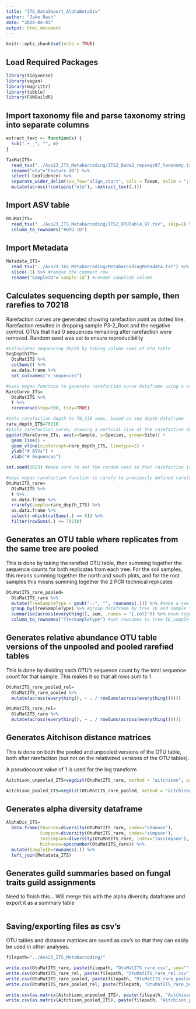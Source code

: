 ```yaml
---
title: "ITS_DataImport_AlphaBetaDiv"
author: "Jake Nash"
date: "2024-04-01"
output: html_document
---
```


```r
knitr::opts_chunk$set(echo = TRUE)
```

## Load Required Packages
```r
library(tidyverse)
library(vegan)
library(magrittr)
library(tibble)
library(FUNGuildR)
```

## Import taxonomy file and parse taxonomy string into separate columns
```r
extract_text <- function(x) {
  sub(".+__", "", x)
}

TaxMatITS=
  read_tsv("../Aus23_ITS_Metabarcoding/ITS2_Dada2_repseqs97_taxonomy.tsv") %>%
  rename("otu"="Feature ID") %>%
  select(-Confidence) %>%
  separate_wider_delim(too_few="align_start", cols = Taxon, delim = ";", names = c("Kingdom", "Phylum","Class", "Order","Family","Genus","Species", "SH")) %>%
  mutate(across(!contains("otu"), ~extract_text(.)))
```

## Import ASV table
```r
OtuMatITS=
  read_tsv("../Aus23_ITS_Metabarcoding/ITS2_OTUTable_97.tsv", skip=1) %>%
  column_to_rownames("#OTU ID")
```

## Import Metadata
```r
Metadata_ITS=
  read_tsv("../Aus23_16S_Metabarcoding/MetabarcodingMetadata.txt") %>%
  slice(-1) %>% #remove the comment row 
  rename("SampleID"=`sample-id`) #rename SampleID column
```

## Calculates sequencing depth per sample, then rarefies to 70218
Rarefaction curves are generated showing rarefaction point as dotted line. Rarefaction resulted in dropping sample P3-2_Root and the negative control. OTUs that had 0 sequences remaining after rarefaction were removed. Random seed was set to ensure reproducibility
```r
#calculates sequencing depth by taking column sums of OTU table
SeqDepthITS=
  OtuMatITS %>%
  colSums() %>%
  as.data.frame %>%
  set_colnames("n_sequences")

#uses vegan function to generate rarefaction curve dataframe using a step of 500 seqs
RareCurve_ITs=
  OtuMatITS %>%
  t %>%
  rarecurve(step=500, tidy=TRUE)

#sets rarefaction depth to 70,218 seqs, based on seq depth dataframe
rare_depth_ITS=70218
#plots rarefaction curve, drawing a vertical line at the rarefaction depth
ggplot(RareCurve_ITs, aes(x=Sample, y=Species, group=Site)) +
  geom_line() +
  geom_vline(xintercept=rare_depth_ITS, linetype=2) +
  ylab("# ASVs") +
  xlab("# Sequences")

set.seed(2023) #make sure to set the random seed so that rarefaction is reproducible

#uses vegan rarefaction function to rarefy to previously defined rarefaction depth
OtuMatITS_rare=
  OtuMatITS %>%
  t %>%
  as.data.frame %>%
  rrarefy(sample=rare_depth_ITS) %>%
  as.data.frame %>%
  select(-which(colSums(.) == 0)) %>%
  filter(rowSums(.) >= 70218)

```

## Generates an OTU table where replicates from the same tree are pooled
This is done by taking the rarefied OTU table, then summing together the sequence counts for both replicates from each tree. For the soil samples, this means summing together the north and south plots, and for the root samples this means summing together the 2 PCR technical replicates
```r
OtuMatITS_rare_pooled=
  OtuMatITS_rare %>%
  mutate(TreeSampleType = gsub("-.", "", rownames(.))) %>% #make a new column with the tree ID and sample type
  group_by(TreeSampleType) %>% #group dataframe by tree ID and sample type
  summarise(across(everything(), sum, .names = "{.col}")) %>% #sum together sequence counts for all samples that were from the same tree and sample type
  column_to_rownames("TreeSampleType") #set rownames to tree ID_sample type

```

## Generates relative abundance OTU table versions of the unpooled and pooled rarefied tables
This is done by dividing each OTU's sequence count by the total sequence count for that sample. This makes it so that all rows sum to 1

```r
OtuMatITS_rare_pooled_rel=
  OtuMatITS_rare_pooled %>%
  mutate(across(everything(), ~ . / rowSums(across(everything()))))

OtuMatITS_rare_rel=
  OtuMatITS_rare %>%
  mutate(across(everything(), ~ . / rowSums(across(everything()))))
```

## Generates Aitchison distance matrices
This is done on both the pooled and unpooled versions of the OTU table, both after rarefaction (but not on the relativized versions of the OTU tables).

A pseudocount value of 1 is used for the log transform
```r
Aitchison_unpooled_ITS=vegdist(OtuMatITS_rare, method = "aitchison", pseudocount=1)

Aitchison_pooled_ITS=vegdist(OtuMatITS_rare_pooled, method = "aitchison", pseudocount=1)
```

## Generates alpha diversity dataframe
```r
AlphaDiv_ITS=
  data.frame(Shannon=diversity(OtuMatITS_rare, index="shannon"),
             Simpson=diversity(OtuMatITS_rare, index="simpson"),
             Invsimpson=diversity(OtuMatITS_rare, index="invsimpson"),
             Richness=specnumber(OtuMatITS_rare)) %>%
  mutate(SampleID=rownames(.)) %>%
  left_join(Metadata_ITS)

```

## Generates guild summaries based on fungal traits guild assignments
Need to finish this...
Will merge this with the alpha diversity dataframe and export it as a summary table
```r


```

## Saving/exporting files as csv's
OTU tables and distance matrices are saved as csv's so that they can easily be used in other analyses. 
```r
filepath="../Aus23_ITS_Metabarcoding/"

write.csv(OtuMatITS_rare, paste(filepath, "OtuMatITS_rare.csv", sep=""))
write.csv(OtuMatITS_rare_rel, paste(filepath, "OtuMatITS_rare_rel.csv", sep=""))
write.csv(OtuMatITS_rare_pooled, paste(filepath, "OtuMatITS_rare_pooled.csv", sep=""))
write.csv(OtuMatITS_rare_pooled_rel, paste(filepath, "OtuMatITS_rare_pooled_rel.csv", sep=""))

write.csv(as.matrix(Aitchison_unpooled_ITS), paste(filepath, "Aitchison_unpooled_ITS.csv", sep=""))
write.csv(as.matrix(Aitchison_pooled_ITS), paste(filepath, "Aitchison_pooled_ITS.csv", sep=""))
```
